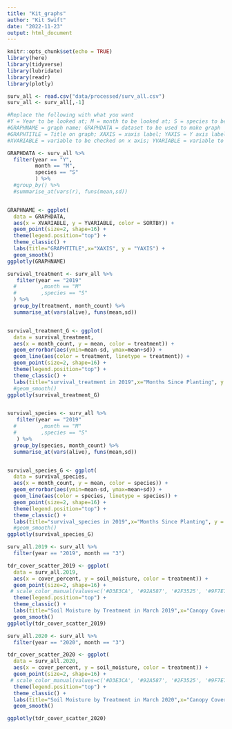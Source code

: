 ---
title: "Kit_graphs"
author: "Kit Swift"
date: "2022-11-23"
output: html_document
---

```{r setup, include=FALSE}
knitr::opts_chunk$set(echo = TRUE)
library(here)
library(tidyverse)
library(lubridate)
library(readr)
library(plotly)
```

```{r callin, include = FALSE}
surv_all <- read.csv("data/processed/surv_all.csv")
surv_all <- surv_all[,-1]
```

```{r}
#Replace the following with what you want
#Y = Year to be looked at; M = month to be looked at; S = species to be looked at; plus any other filter
#GRAPHNAME = graph name; GRAPHDATA = dataset to be used to make graph
#GRAPHTITLE = Title on graph; XAXIS = xaxis label; YAXIS = Y axis label
#XVARIABLE = variable to be checked on x axis; YVARIABLE = variable to be checked on y axis; SORTBY = what regression lines you want

GRAPHDATA <- surv_all %>% 
  filter(year == "Y", 
         month == "M", 
         species == "S"
         ) %>%
  #group_by() %>%
  #summarise_at(vars(r), funs(mean,sd))


GRAPHNAME <- ggplot(
  data = GRAPHDATA,
  aes(x = XVARIABLE, y = YVARIABLE, color = SORTBY)) +
  geom_point(size=2, shape=16) +
  theme(legend.position="top") +
  theme_classic() +
  labs(title="GRAPHTITLE",x="XAXIS", y = "YAXIS") +
  geom_smooth()
ggplotly(GRAPHNAME)
```

```{r}
survival_treatment <- surv_all %>%
   filter(year == "2019"
  #        ,month == "M"
  #        ,species == "S"
  ) %>%
  group_by(treatment, month_count) %>%
  summarise_at(vars(alive), funs(mean,sd))


survival_treatment_G <- ggplot(
  data = survival_treatment,
  aes(x = month_count, y = mean, color = treatment)) +
  geom_errorbar(aes(ymin=mean-sd, ymax=mean+sd)) +
  geom_line(aes(color = treatment, linetype = treatment)) + 
  geom_point(size=2, shape=16) +
  theme(legend.position="top") +
  theme_classic() +
  labs(title="survival_treatment in 2019",x="Months Since Planting", y = "Amount Alive") 
  #geom_smooth()
ggplotly(survival_treatment_G)


survival_species <- surv_all %>%
   filter(year == "2019"
  #        ,month == "M"
  #        ,species == "S"
   ) %>%
  group_by(species, month_count) %>%
  summarise_at(vars(alive), funs(mean,sd))


survival_species_G <- ggplot(
  data = survival_species,
  aes(x = month_count, y = mean, color = species)) +
  geom_errorbar(aes(ymin=mean-sd, ymax=mean+sd)) +
  geom_line(aes(color = species, linetype = species)) + 
  geom_point(size=2, shape=16) +
  theme(legend.position="top") +
  theme_classic() +
  labs(title="survival_species in 2019",x="Months Since Planting", y = "Amount Alive") 
  #geom_smooth()
ggplotly(survival_species_G)
```


```{r tdr scatterplot march 2019 and by mafa cover, test}
surv_all.2019 <- surv_all %>% 
  filter(year == "2019", month == "3")

tdr_cover_scatter_2019 <- ggplot(
  data = surv_all.2019,
  aes(x = cover_percent, y = soil_moisture, color = treatment)) +
  geom_point(size=2, shape=16) +
 # scale_color_manual(values=c('#D3E3CA', '#92A587', '#2F3525', '#9F7E75', '#B9B994', '#F19B34')) +
  theme(legend.position="top") +
  theme_classic() +
  labs(title="Soil Moisture by Treatment in March 2019",x="Canopy Cover (%)", y = "Soil Moisture (%)") +
  geom_smooth()
ggplotly(tdr_cover_scatter_2019)
```

``` {r tdr scatterplot march 2020 and by mafa cover, include=TRUE}
surv_all.2020 <- surv_all %>% 
  filter(year == "2020", month == "3")

tdr_cover_scatter_2020 <- ggplot(
  data = surv_all.2020,
  aes(x = cover_percent, y = soil_moisture, color = treatment)) +
  geom_point(size=2, shape=16) +
 # scale_color_manual(values=c('#D3E3CA', '#92A587', '#2F3525', '#9F7E75', '#B9B994', '#F19B34')) +
  theme(legend.position="top") +
  theme_classic() +
  labs(title="Soil Moisture by Treatment in March 2020",x="Canopy Cover (%)", y = "Soil Moisture (%)") +
  geom_smooth()

ggplotly(tdr_cover_scatter_2020)
```